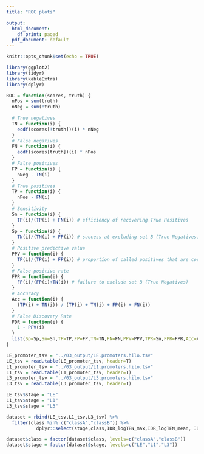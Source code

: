 ```yaml
---
title: "ROC plots"

output:
  html_document:
    df_print: paged
  pdf_document: default
---
```


```r
knitr::opts_chunk$set(echo = TRUE)

library(ggplot2)
library(tidyr)
library(kableExtra)
library(dplyr)
```

```r
ROC = function(scores, truth) {
  nPos = sum(truth)
  nNeg = sum(!truth)
  
  # True negatives
  TN = function(i) {
    ecdf(scores[!truth])(i) * nNeg
  }
  # False negatives
  FN = function(i) {
    ecdf(scores[truth])(i) * nPos
  }
  # False positives
  FP = function(i) {
    nNeg - TN(i)
  }
  # True positives
  TP = function(i) {
    nPos - FN(i)
  }
  # Sensitivity
  Sn = function(i) {
    TP(i)/(TP(i) + FN(i)) # efficiency of recovering True Positives
  }
  Sp = function(i) {
    TN(i)/(TN(i) + FP(i)) # success at excluding set B (True Negatives)
  }
  # Positive predictive value
  PPV = function(i) {
    TP(i)/(TP(i) + FP(i)) # proportion of called positives that are correct
  }
  # False positive rate
  FPR = function(i) {
    FP(i)/(FP(i)+TN(i)) # failure to exclude set B (True Negatives)
  }
  # Accuracy
  Acc = function(i) {
    (TP(i) + TN(i)) / (TP(i) + TN(i) + FP(i) + FN(i))
  }
  # False Discovery Rate
  FDR = function(i) {
    1 - PPV(i)
  }
  list(Sp=Sp,Sn=Sn,TP=TP,FP=FP,TN=TN,FN=FN,PPV=PPV,TPR=Sn,FPR=FPR,Acc=Acc,FDR=FDR)
}


```

```r
LE_promoter_tsv = "../03_output/LE.promoters.hilo.tsv"
LE_tsv = read.table(LE_promoter_tsv, header=T)
L1_promoter_tsv = "../03_output/L1.promoters.hilo.tsv"
L1_tsv = read.table(L1_promoter_tsv, header=T)
L3_promoter_tsv = "../03_output/L3.promoters.hilo.tsv"
L3_tsv = read.table(L3_promoter_tsv, header=T)

LE_tsv$stage = "LE"
L1_tsv$stage = "L1"
L3_tsv$stage = "L3"

dataset = rbind(LE_tsv,L1_tsv,L3_tsv) %>% 
  filter(class %in% c("classA","classB")) %>% 
           dplyr::select(stage,class,IDR_logTEN_max,IDR_logTEN_mean, IDR_logTEN_value, IDR_logTEN_sum)

dataset$class = factor(dataset$class, levels=c("classA","classB"))
dataset$stage = factor(dataset$stage, levels=c("LE","L1","L3"))
```
